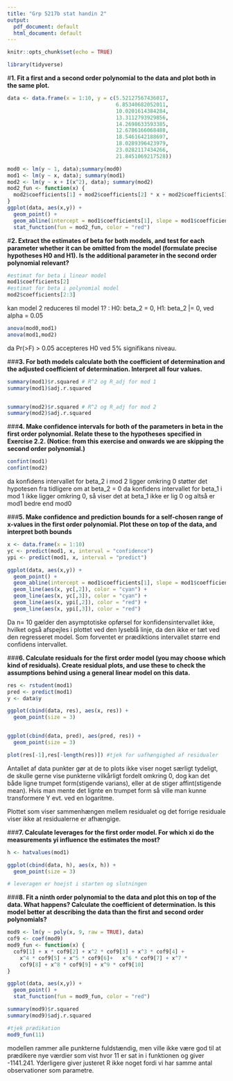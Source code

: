 ```yaml
---
title: "Grp 5217b stat handin 2"
output:
  pdf_document: default
  html_document: default
---
```


```r
knitr::opts_chunk$set(echo = TRUE)

library(tidyverse)

```

#**1. Fit a first and a second order polynomial to the data and plot both in the same plot.**

```r
data <- data.frame(x = 1:10, y = c(5.52127567436017,
                                   6.85340682052011,
                                   10.0201614384284,
                                   13.3112793929856,
                                   14.2698633593385,
                                   12.6786166068488,
                                   18.5461642188697,
                                   18.0289396423979,
                                   23.0282117434266,
                                   21.8451069217528))

mod0 <- lm(y ~ 1, data);summary(mod0)
mod1 <- lm(y ~ x, data); summary(mod1)
mod2 <- lm(y ~ x + I(x^2), data); summary(mod2)
mod2_fun <- function(x) {
  mod2$coefficients[1] + mod2$coefficients[2] * x + mod2$coefficients[3] * x^2
}
ggplot(data, aes(x,y)) +
  geom_point() +
  geom_abline(intercept = mod1$coefficients[1], slope = mod1$coefficients[2], color = "blue") +
  stat_function(fun = mod2_fun, color = "red")

```

#**2. Extract the estimates of beta for both models, and test for each parameter whether it can
be omitted from the model (formulate precise hypotheses H0 and H1). Is the additional
parameter in the second order polynomial relevant?** 
```r
#estimat for beta i linear model
mod1$coefficients[2]
#estimat for beta i polynomial model
mod2$coefficients[2:3]
```

kan model 2 reduceres til model 1? : H0: beta_2 = 0, H1: beta_2 |= 0, ved alpha = 0.05

```r
anova(mod0,mod1)
anova(mod1,mod2)
```

da Pr(>F) > 0.05 accepteres H0 ved 5% signifikans niveau.

###**3. For both models calculate both the coefficient of determination and the adjusted coefficient
of determination. Interpret all four values.** 


```r
summary(mod1)$r.squared # R^2 og R_adj for mod 1
summary(mod1)$adj.r.squared


summary(mod2)$r.squared # R^2 og R_adj for mod 2
summary(mod2)$adj.r.squared
```

###**4. Make confidence intervals for both of the parameters in beta in the first order polynomial.
Relate these to the hypotheses specified in Exercise 2.2. (Notice: from this exercise and
onwards we are skipping the second order polynomial.)**
```r
confint(mod1)
confint(mod2)
```


da konfidens intervallet for beta_2 i mod 2 ligger omkring 0 støtter det hypotesen fra tidligere om at beta_2 = 0
da konfidens intervallet for beta_1 i mod 1 ikke ligger omkring 0, så viser det at beta_1 ikke er lig 0 og altså er mod1 bedre end mod0

###**5. Make confidence and prediction bounds for a self-chosen range of x-values in the first order
polynomial. Plot these on top of the data, and interpret both bounds**

```r
x <- data.frame(x = 1:10)
yc <- predict(mod1, x, interval = "confidence")
ypi <- predict(mod1, x, interval = "predict")

ggplot(data, aes(x,y)) +
  geom_point() +
  geom_abline(intercept = mod1$coefficients[1], slope = mod1$coefficients[2], color = "blue") +
  geom_line(aes(x, yc[,2]), color = "cyan") +
  geom_line(aes(x, yc[,3]), color = "cyan") +
  geom_line(aes(x, ypi[,2]), color = "red") +
  geom_line(aes(x, ypi[,3]), color = "red")
```


Da n= 10 gælder den asymptotiske opførsel for konfidensintervallet ikke, hvilket også afspejles i plottet ved den lyseblå linje, da den ikke er tæt ved den regresseret model. Som forventet er prædiktions intervallet større end confidens intervallet.

###**6. Calculate residuals for the first order model (you may choose which kind of residuals).
Create residual plots, and use these to check the assumptions behind using a general linear
model on this data.**

```r
res <- rstudent(mod1)
pred <- predict(mod1)
y <- data$y

ggplot(cbind(data, res), aes(x, res)) +
  geom_point(size = 3)


ggplot(cbind(data, pred), aes(pred, res)) +
  geom_point(size = 3)

plot(res[-1],res[-length(res)]) #tjek for uafhængighed af residualer

```

Antallet af data punkter gør at de to plots ikke viser noget særligt tydeligt, de skulle gerne vise punkterne vilkårligt fordelt omkring 0, dog kan det både ligne trumpet form(stigende varians), eller at de stiger affint(stigende mean). Hvis man mente det lignte en trumpet form så ville man kunne transformere Y evt. ved en logaritme.

Plottet som viser sammenhængen mellem residualet og det forrige residuale viser ikke at residualerne er afhængige.

###**7. Calculate leverages for the first order model. For which xi do the measurements yi
influence the estimates the most?**

```r
h <- hatvalues(mod1)

ggplot(cbind(data, h), aes(x, h)) + 
  geom_point(size = 3)

# leveragen er hoejst i starten og slutningen
```

###**8. Fit a ninth order polynomial to the data and plot this on top of the data. What happens?
Calculate the coefficient of determination. Is this model better at describing the data than
the first and second order polynomials?**

```r
mod9 <- lm(y ~ poly(x, 9, raw = TRUE), data)
cof9 <- coef(mod9)
mod9_fun <- function(x) {
  cof9[1] + x * cof9[2] + x^2 * cof9[3] + x^3 * cof9[4] + 
    x^4 * cof9[5] + x^5 * cof9[6]+   x^6 * cof9[7] + x^7 * 
    cof9[8] + x^8 * cof9[9] + x^9 * cof9[10]
}

ggplot(data, aes(x,y)) +
  geom_point() +
  stat_function(fun = mod9_fun, color = "red")

summary(mod9)$r.squared
summary(mod9)$adj.r.squared

#tjek prædikation
mod9_fun(11)

```


modellen rammer alle punkterne fuldstændig, men ville ikke være god til at prædikere nye værdier som vist hvor 11 er sat in i funktionen og giver -1141.241. Yderligere giver justeret R ikke noget fordi vi har samme antal observationer som parametre.




